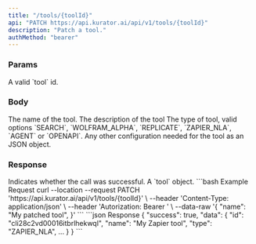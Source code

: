 ```yaml
---
title: "/tools/{toolId}"
api: "PATCH https://api.kurator.ai/api/v1/tools/{toolId}"
description: "Patch a tool."
authMethod: "bearer"
---
```


### Params

<ParamField path="toolId" required type="string">
  A valid `tool` id.
</ParamField>

### Body

<ParamField body="name" type="string">
  The name of the tool.
</ParamField>
<ParamField body="description" type="string">
  The description of the tool
</ParamField>
<ParamField body="type" type="object">
  The type of tool, valid options `SEARCH`, `WOLFRAM_ALPHA`, `REPLICATE`, `ZAPIER_NLA`, `AGENT` or `OPENAPI`.
</ParamField>
<ParamField body="metadata" type="object">
  Any other configuration needed for the tool as an JSON object.
</ParamField>

### Response

<ResponseField name="success" type="boolean">
  Indicates whether the call was successful.
</ResponseField>

<ResponseField name="data" type="object">
  A `tool` object.
</ResponseField>

<RequestExample>
```bash Example Request
curl --location --request PATCH 'https://api.kurator.ai/api/v1/tools/{toolId}' \
--header 'Content-Type: application/json' \
--header 'Autorization: Bearer <token>' \
--data-raw '{
    "name": "My patched tool",
}'
```
</RequestExample>

<ResponseExample>
```json Response
{
  "success": true,
  "data": {
   "id": "cli28c2vd00016itbrlhekwql",
    "name": "My Zapier tool",
    "type": "ZAPIER_NLA",
    ...
  }
}
```
</ResponseExample>
